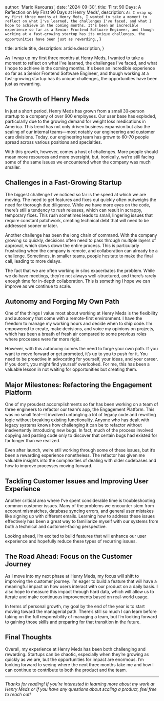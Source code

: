 
  author: 'Mario Kavouras',
  date: '2024-09-30',
  title: 'First 90 Days: A Reflection on My First 90 Days at Henry Meds',
  description:
    `As I wrap up my first three months at Henry Meds, I wanted to take a moment to reflect on what I've learned, the challenges I've faced, and what I hope to achieve in the coming months. It's been an incredible experience so far as a Senior Frontend Software Engineer, and though working at a fast-growing startup has its unique challenges, the opportunities have been just as rewarding.`,
}

  title: article.title,
  description: article.description,
}


As I wrap up my first three months at Henry Meds, I wanted to take a moment to reflect on what I've learned, the challenges I've faced, and what I hope to achieve in the coming months. It's been an incredible experience so far as a Senior Frontend Software Engineer, and though working at a fast-growing startup has its unique challenges, the opportunities have been just as rewarding.

## The Growth of Henry Meds

In just a short period, Henry Meds has grown from a small 30-person startup to a company of over 600 employees. Our user base has exploded, particularly due to the growing demand for weight loss medications in America. This trend has not only driven business expansion but also the scaling of our internal teams—most notably our engineering and customer care divisions. Today, our engineering team has grown to 60-70 people spread across various positions and specialties.

With this growth, however, comes a host of challenges. More people should mean more resources and more oversight, but, ironically, we're still facing some of the same issues we encountered when the company was much smaller.

## Challenges in a Fast-Growing Startup

The biggest challenge I've noticed so far is the speed at which we are moving. The need to get features and fixes out quickly often outweighs the need for thorough due diligence. While we have more eyes on the code, there’s still a tendency to rush releases, which can result in scrappy, temporary fixes. This rush sometimes leads to small, lingering issues that require constant patchwork, creating technical debt that will need to be addressed sooner or later.

Another challenge has been the long chain of command. With the company growing so quickly, decisions often need to pass through multiple layers of approval, which slows down the entire process. This is particularly frustrating when the company is remote, and collaboration can already be a challenge. Sometimes, in smaller teams, people hesitate to make the final call, leading to more delays. 

The fact that we are often working in silos exacerbates the problem. While we do have meetings, they’re not always well-structured, and there’s rarely enough time for in-depth collaboration. This is something I hope we can improve as we continue to scale.

## Autonomy and Forging My Own Path

One of the things I value most about working at Henry Meds is the flexibility and autonomy that come with a remote-first environment. I have the freedom to manage my working hours and decide when to ship code. I’m empowered to create, make decisions, and voice my opinions on projects, which has been a breath of fresh air compared to some previous roles where processes were far more rigid.

However, with this autonomy comes the need to forge your own path. If you want to move forward or get promoted, it’s up to you to push for it. You need to be proactive in advocating for yourself, your ideas, and your career. If you don’t, you might find yourself overlooked. For me, this has been a valuable lesson in not waiting for opportunities but creating them.

## Major Milestones: Refactoring the Engagement Platform

One of my proudest accomplishments so far has been working on a team of three engineers to refactor our team’s app, the Engagement Platform. This was no small feat—it involved untangling a lot of legacy code and rewriting logic without breaking existing functionality. Anyone who has dealt with legacy systems knows how challenging it can be to refactor without inadvertently introducing new bugs. In fact, much of the process involved copying and pasting code only to discover that certain bugs had existed for far longer than we realized.

Even after launch, we’re still working through some of these issues, but it’s been a rewarding experience nonetheless. The refactor has given me valuable insights into the complexities of dealing with older codebases and how to improve processes moving forward.

## Tackling Customer Issues and Improving User Experience

Another critical area where I’ve spent considerable time is troubleshooting common customer issues. Many of the problems we encounter stem from account mismatches, database syncing errors, and general user mistakes like signing up with different emails. Learning how to address these issues effectively has been a great way to familiarize myself with our systems from both a technical and customer-facing perspective.

Looking ahead, I’m excited to build features that will enhance our user experience and hopefully reduce these types of recurring issues. 

## The Road Ahead: Focus on the Customer Journey

As I move into my next phase at Henry Meds, my focus will shift to improving the customer journey. I’m eager to build a feature that will have a meaningful impact on how users interact with our product on a daily basis. I also hope to measure this impact through hard data, which will allow us to iterate and make continuous improvements based on real-world usage.

In terms of personal growth, my goal by the end of the year is to start moving toward the managerial path. There’s still so much I can learn before taking on the full responsibility of managing a team, but I’m looking forward to gaining those skills and preparing for that transition in the future.

## Final Thoughts

Overall, my experience at Henry Meds has been both challenging and rewarding. Startups can be chaotic, especially when they’re growing as quickly as we are, but the opportunities for impact are enormous. I’m looking forward to seeing where the next three months take me and how I can continue to contribute to both the product and the team.

---

*Thanks for reading! If you’re interested in learning more about my work at Henry Meds or if you have any questions about scaling a product, feel free to reach out!*

